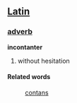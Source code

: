 ==[[Latin]]==
===[[adverb]]===
'''incontanter'''

# without hesitation
====Related words====
: [[contans]]